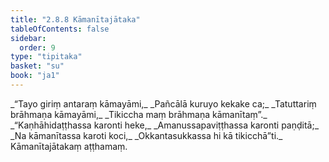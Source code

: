 ```yaml
---
title: "2.8.8 Kāmanītajātaka"
tableOfContents: false
sidebar:
  order: 9
type: "tipitaka"
basket: "su"
book: "ja1"
---
```



<DynamicBreadcrumb />

<Division number="155" book="ja1" bookNo="22" page="295">

<Paragraph number="591" type="verses" book="ja1">
_“Tayo giriṃ antaraṃ kāmayāmi,_  
_Pañcālā kuruyo kekake ca;_  
_Tatuttariṃ brāhmaṇa kāmayāmi,_  
_Tikiccha maṃ brāhmaṇa kāmanītaṃ”._  

</Paragraph>

</Division>
<Division number="156" book="ja1" bookNo="22" page="295">

<Paragraph number="592" type="verses" book="ja1">
_“Kaṇhāhidaṭṭhassa karonti heke,_  
_Amanussapaviṭṭhassa karonti paṇḍitā;_  
_Na kāmanītassa karoti koci,_  
_Okkantasukkassa hi kā tikicchā”ti._  


</Paragraph>
</Division>

<Paragraph number="593" type="center" book="ja1">
Kāmanītajātakaṃ aṭṭhamaṃ.
</Paragraph>